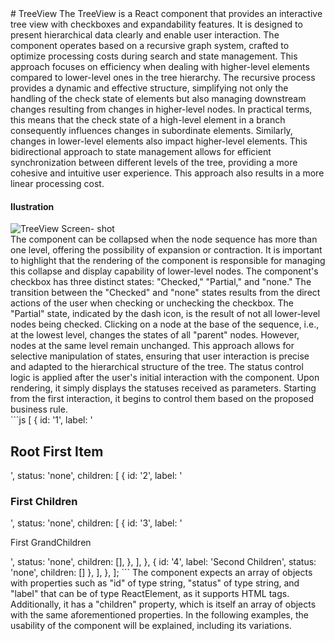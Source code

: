 

<Meta title="TreeView Documentation" />

<div className="sb-container">
  <div className='sb-section-title'>
    # TreeView
  The TreeView is a React component that provides an interactive tree view with checkboxes and expandability features. It is designed to present hierarchical data clearly and enable user interaction.
  The component operates based on a recursive graph system, crafted to optimize processing costs during search and state management. This approach focuses on efficiency when dealing with higher-level elements compared to lower-level ones in the tree hierarchy. The recursive process provides a dynamic and effective structure, simplifying not only the handling of the check state of elements but also managing downstream changes resulting from changes in higher-level nodes.
  In practical terms, this means that the check state of a high-level element in a branch consequently influences changes in subordinate elements. Similarly, changes in lower-level elements also impact higher-level elements. This bidirectional approach to state management allows for efficient synchronization between different levels of the tree, providing a more cohesive and intuitive user experience.
  This approach also results in a more linear processing cost.
  </div>
</div>
<div className="sb-container">

   <h4 className="sb-section-item-heading">Ilustration</h4>
  <div className="sb-container">
    <div>
      <div className="sb-container">
         <img src={TreeView} alt="TreeView Screen- shot" />
        <div className='sb-section-title'>
          The component can be collapsed when the node sequence has more than one level, offering the possibility of expansion or contraction. It is important to highlight that the rendering of the component is responsible for managing this collapse and display capability of lower-level nodes.
          The component's checkbox has three distinct states: "Checked," "Partial," and "none." The transition between the "Checked" and "none" states results from the direct actions of the user when checking or unchecking the checkbox. The "Partial" state, indicated by the dash icon, is the result of not all lower-level nodes being checked.
          Clicking on a node at the base of the sequence, i.e., at the lowest level, changes the states of all "parent" nodes. However, nodes at the same level remain unchanged. This approach allows for selective manipulation of states, ensuring that user interaction is precise and adapted to the hierarchical structure of the tree.
          The status control logic is applied after the user's initial interaction with the component. Upon rendering, it simply displays the statuses received as parameters. Starting from the first interaction, it begins to control them based on the proposed business rule.
        </div>
    </div>
    </div>
  </div>
   <div className='sb-section-title'>
      ```js
        [
          {
            id: '1',
            label: '<h2>Root First Item</h2>',
            status: 'none',
            children: [
              {
                id: '2',
                label: '<h3>First Children</h3>',
                status: 'none',
                children: [
                  {
                    id: '3',
                    label: '<p>First GrandChildren</p>',
                    status: 'none',
                    children: [],
                  },
                ],
              },
              { id: '4', label: 'Second Children',  status: 'none', children: [] },
            ],
          },
        ];
        ```
      The component expects an array of objects with properties such as "id" of type string, "status" of type string, and "label" that can be of type ReactElement, as it supports HTML tags. Additionally, it has a "children" property, which is itself an array of objects with the same aforementioned properties.
      In the following examples, the usability of the component will be explained, including its variations.
  </div>
</div>

 <style>
  {`
  .sb-container {
    margin-bottom: 48px;
  }

  .sb-section {
    width: 100%;
    display: flex;
    flex-direction: row;
    gap: 20px;
  }

  img {
    object-fit: cover;
  }


  .sb-section a:not(h1 a, h2 a, h3 a) {
    font-size: 14px;
  }

  .sb-section-item, .sb-grid-item {
    flex: 1;
    display: flex;
    flex-direction: column;
  }


  .sb-addon-text {
    padding-left: 48px;
    max-width: 240px;
  }

  .sb-addon-text h4 {
    padding-top: 0px;
  }

  .sb-addon-img img {
    width: 650px;
    transform: rotate(-15deg);
    margin-left: 40px;
    margin-top: -72px;
    box-shadow: 0 0 1px rgba(255, 255, 255, 0);
    backface-visibility: hidden;
  }
  `}
</style>

